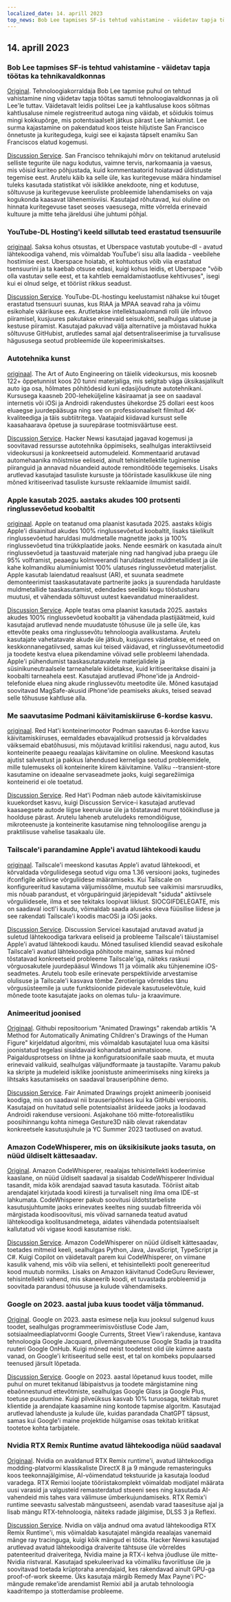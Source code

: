 ```yaml
---
localized_date: 14. aprill 2023
top_news: Bob Lee tapmises SF-is tehtud vahistamine - väidetav tapja töötas ka tehnikavaldkonnas
---
```




<CallToAction />

<Steps>

## 14. aprill 2023

### Bob Lee tapmises SF-is tehtud vahistamine - väidetav tapja töötas ka tehnikavaldkonnas

[Original](https://missionlocal.org/2023/04/bob-lee-killing-arrest-made-san-francisco/).
Tehnoloogiakorraldaja Bob Lee tapmise puhul on tehtud vahistamine ning väidetav tapja töötas samuti tehnoloogiavaldkonnas ja oli Lee'le tuttav. Väidetavalt leidis politsei Lee ja kahtlusaluse koos sõitmas kahtlusaluse nimele registreeritud autoga ning väidab, et sõidukis toimus mingi kokkupõrge, mis potentsiaalselt jätkus pärast Lee lahkumist. Lee surma kajastamine on pakendatud koos teiste hiljutiste San Francisco õnnetuste ja kuritegudega, kuigi see ei kajasta täpselt enamiku San Franciscos elatud kogemusi.

[Discussion Service](http://news.ycombinator.com/item?id=35555525).
San Francisco tehnikajuhi mõrv on tekitanud arutelusid selliste tegurite üle nagu kodutus, vaimne tervis, narkomaania ja vaesus, mis võisid kuriteo põhjustada, kuid kommentaatorid hoiatavad üldistuste tegemise eest. Arutelu käib ka selle üle, kas kuritegevuse määra hindamisel tuleks kasutada statistikat või isiklikke anekdoote, ning et kodutuse, sõltuvuse ja kuritegevuse keeruliste probleemide lahendamiseks on vaja kogukonda kaasavat lähenemisviisi. Kasutajad rõhutavad, kui oluline on hinnata kuritegevuse taset seoses vaesusega, mitte võrrelda erinevaid kultuure ja mitte teha järeldusi ühe juhtumi põhjal.

### YouTube-DL Hosting'i keeld sillutab teed erastatud tsensuurile

[originaal](https://torrentfreak.com/youtube-dl-hosting-ban-paves-the-way-to-privatized-censorship-230411/).
Saksa kohus otsustas, et Uberspace vastutab youtube-dl - avatud lähtekoodiga vahend, mis võimaldab YouTube'i sisu alla laadida - veebilehe hostimise eest. Uberspace hoiatab, et kohtuotsus võib viia erastatud tsensuurini ja ta kaebab otsuse edasi, kuigi kohus leidis, et Uberspace "võib olla vastutav selle eest, et ta kahtleb eemaldamistaotluse kehtivuses", isegi kui ei olnud selge, et tööriist rikkus seadust.

[Discussion Service](http://news.ycombinator.com/item?id=35553337).
YouTube-DL-hostingu keelustamist nähakse kui tõuget erastatud tsensuuri suunas, kus RIAA ja MPAA seavad raha ja võimu esikohale väärikuse ees. Arutletakse intellektuaalomandi rolli üle infovoo piiramisel, kusjuures pakutakse erinevaid seisukohti, sealhulgas ulatuse ja kestuse piiramist. Kasutajad pakuvad välja alternatiive ja mõistavad hukka sõltuvuse GitHubist, arutledes samal ajal detsentraliseerimise ja turvalisuse hägususega seotud probleemide üle kopeerimiskaitses.

### Autotehnika kunst

[originaal](https://www.howacarworks.com/video-course).
The Art of Auto Engineering on täielik videokursus, mis koosneb 122+ õppetunnist koos 20 tunni materjaliga, mis selgitab väga üksikasjalikult auto iga osa, hõlmates põhitõdesid kuni edasijõudnute autotehnikani. Kursusega kaasneb 200-leheküljeline käsiraamat ja see on saadaval internetis või iOSi ja Androidi rakendustes ühekordse 25 dollari eest koos eluaegse juurdepääsuga ning see on professionaalselt filmitud 4K-kvaliteediga ja täis subtiitritega. Vaatajaid kiidavad kursust selle kaasahaarava õpetuse ja suurepärase tootmisväärtuse eest.

[Discussion Service](http://news.ycombinator.com/item?id=35552393).
Hacker Newsi kasutajad jagavad kogemusi ja soovitavad ressursse autotehnika õppimiseks, sealhulgas interaktiivseid videokursusi ja konkreetseid automudeleid. Kommentaarid arutavad automehaanika mõistmise eeliseid, ainult tehisintellektile tuginemise piiranguid ja annavad nõuandeid autode remonditööde tegemiseks. Lisaks arutlevad kasutajad tasuliste kursuste ja tööriistade kasulikkuse üle ning mõned kritiseerivad tasuliste kursuste reklaamide ilmumist saidil.

### Apple kasutab 2025. aastaks akudes 100 protsenti ringlussevõetud koobaltit

[originaal](https://www.apple.com/newsroom/2023/04/apple-will-use-100-percent-recycled-cobalt-in-batteries-by-2025/).
Apple on teatanud oma plaanist kasutada 2025. aastaks kõigis Apple'i disainitud akudes 100% ringlussevõetud koobaltit, lisaks täielikult ringlussevõetud haruldasi muldmetalle magnetite jaoks ja 100% ringlussevõetud tina trükkplaatide jaoks. Nende eesmärk on kasutada ainult ringlussevõetud ja taastuvaid materjale ning nad hangivad juba praegu üle 95% volframist, peaaegu kolmveerandi haruldastest muldmetallidest ja üle kahe kolmandiku alumiiniumist 100% ulatuses ringlussevõetud materjalist. Apple kasutab laiendatud reaalsust (AR), et suunata seadmete demonteerimist taaskasutatavate partnerite jaoks ja suurendada haruldaste muldmetallide taaskasutamist, edendades seeläbi kogu tööstusharu muutusi, et vähendada sõltuvust uutest kaevandatud mineraalidest.

[Discussion Service](http://news.ycombinator.com/item?id=35554270).
Apple teatas oma plaanist kasutada 2025. aastaks akudes 100% ringlussevõetud koobaltit ja vähendada plastijäätmeid, kuid kasutajad arutlevad nende muudatuste tõhususe üle ja selle üle, kas ettevõte peaks oma ringlussevõtu tehnoloogia avalikustama. Arutelu kasutajate vahetatavate akude üle jätkub, kusjuures väidetakse, et need on keskkonnanegatiivsed, samas kui teised väidavad, et ringlussevõtumeetodid ja toodete kestva eluea pikendamine võivad selle probleemi lahendada. Apple'i pühendumist taaskasutatavatele materjalidele ja süsinikuneutraalsele tarneahelale kiidetakse, kuid kritiseeritakse disaini ja koobalti tarneahela eest. Kasutajad arutlevad iPhone'ide ja Android-telefonide eluea ning akude ringlussevõtu meetodite üle. Mõned kasutajad soovitavad MagSafe-akusid iPhone'ide peamiseks akuks, teised seavad selle tõhususe kahtluse alla.

### Me saavutasime Podmani käivitamiskiiruse 6-kordse kasvu.

[originaal](https://www.redhat.com/sysadmin/speed-containers-podman-raspberry-pi).
Red Hat'i konteinerimootor Podman saavutas 6-kordse kasvu käivitamiskiiruses, eemaldades ebavajalikud protsessid ja kõrvaldades väiksemaid ebatõhususi, mis mõjutavad kriitilisi rakendusi, nagu autod, kus konteinerite peaaegu reaalajas käivitamine on oluline. Meeskond kasutas ajutist salvestust ja pakkus lahendused kerneliga seotud probleemidele, mille tulemuseks oli konteinerite kiirem käivitamine. Valiku --transient-store kasutamine on ideaalne servaseadmete jaoks, kuigi segarežiimiga konteinerid ei ole toetatud.

[Discussion Service](http://news.ycombinator.com/item?id=35551830).
Red Hat'i Podman näeb autode käivitamiskiiruse kuuekordset kasvu, kuigi Discussion Service-i kasutajad arutlevad kaasaegsete autode liigse keerukuse üle ja tõstatavad muret töökindluse ja hoolduse pärast. Arutelu laheneb aruteludeks remondiõiguse, mikroteenuste ja konteinerite kasutamise ning tehnoloogilise arengu ja praktilisuse vahelise tasakaalu üle.

### Tailscale'i parandamine Apple'i avatud lähtekoodi kaudu

[originaal](https://tailscale.dev/blog/darwin-spelunking).
Tailscale'i meeskond kasutas Apple'i avatud lähtekoodi, et kõrvaldada võrguliidesega seotud vigu oma 1.36 versiooni jaoks, tuginedes ifconfigile aktiivse võrguliidese määramiseks. Kui Tailscale on konfigureeritud kasutama väljumissõlme, muutub see vaikimisi marsruudiks, mis nõuab parandust, et võrgupäringuid järjepidevalt "siduda" aktiivsele võrguliidesele, ilma et see tekitaks loopivat liiklust. SIOCGIFDELEGATE, mis on saadaval ioctl'i kaudu, võimaldab saada aluseks oleva füüsilise liidese ja see rakendati Tailscale'i koodis macOSi ja iOSi jaoks.

[Discussion Service](http://news.ycombinator.com/item?id=35559124).
Discussion Servicei kasutajad arutavad avatud ja suletud lähtekoodiga tarkvara eeliseid ja probleeme Tailscale'i täiustamisel Apple'i avatud lähtekoodi kaudu. Mõned tasulised kliendid seavad esikohale Tailscale'i avatud lähtekoodiga põhitoote maine, samas kui mõned tõstatavad konkreetseid probleeme Tailscale'iga, näiteks raskusi võrguosakutele juurdepääsul Windows 11 ja võimalik aku tühjenemine iOS-seadmetes. Arutelu toob esile erinevate perspektiivide arvestamise olulisuse ja Tailscale'i kasvava tõmbe Zerotieriga võrreldes tänu võrgusüsteemile ja uute funktsioonide pidevale kasutuselevõtule, kuid mõnede toote kasutajate jaoks on olemas tulu- ja kraavimure.

### Animeeritud joonised

[Originaal](https://fairanimateddrawings.com/site/home).
Githubi repositoorium "Animated Drawings" rakendab artiklis "A Method for Automatically Animating Children's Drawings of the Human Figure" kirjeldatud algoritmi, mis võimaldab kasutajatel luua oma käsitsi joonistatud tegelasi sisaldavaid kohandatud animatsioone. Paigaldusprotsess on lihtne ja konfiguratsioonifaile saab muuta, et muuta erinevaid valikuid, sealhulgas väljundformaate ja taustapilte. Varamu pakub ka skripte ja mudeleid isiklike joonistuste animeerimiseks ning kiireks ja lihtsaks kasutamiseks on saadaval brauseripõhine demo.

[Discussion Service](http://news.ycombinator.com/item?id=35561203).
Fair Animated Drawings projekt animeerib jooniseid koodiga, mis on saadaval nii brauseripõhises kui ka GitHubi versioonis. Kasutajad on huvitatud selle potentsiaalist äriideede jaoks ja loodavad Androidi rakenduse versiooni. Asjakohane töö mitte-fotorealistliku poosihinnangu kohta nimega Gesture3D näib olevat rakendatav konkreetsele kasutusjuhule ja YC Summer 2023 taotlused on avatud.

### Amazon CodeWhisperer, mis on üksikisikute jaoks tasuta, on nüüd üldiselt kättesaadav.

[Original](https://aws.amazon.com/blogs/aws/amazon-codewhisperer-free-for-individual-use-is-now-generally-available/).
Amazon CodeWhisperer, reaalajas tehisintellekti kodeerimise kaaslane, on nüüd üldiselt saadaval ja sisaldab CodeWhisperer Individual tasandit, mida kõik arendajad saavad tasuta kasutada. Tööriist aitab arendajatel kirjutada koodi kiiresti ja turvaliselt ning ilma oma IDE-st lahkumata. CodeWhisperer pakub soovitusi üldotstarbeliste kasutusjuhtumite jaoks erinevates keeltes ning suudab filtreerida või märgistada koodisoovitusi, mis võivad sarnaneda teatud avatud lähtekoodiga koolitusandmetega, aidates vähendada potentsiaalselt kallutatud või vigase koodi kasutamise riski.

[Discussion Service](http://news.ycombinator.com/item?id=35554460).
Amazon CodeWhisperer on nüüd üldiselt kättesaadav, toetades mitmeid keeli, sealhulgas Python, Java, JavaScript, TypeScript ja C#. Kuigi Copilot on väidetavalt parem kui CodeWhisperer, on viimane kasulik vahend, mis võib viia selleni, et tehisintellekti poolt genereeritud kood muutub normiks. Lisaks on Amazon käivitanud CodeGuru Reviewer, tehisintellekti vahend, mis skaneerib koodi, et tuvastada probleemid ja soovitada parandusi tõhususe ja kulude vähendamiseks.

### Google on 2023. aastal juba kuus toodet välja tõmmanud.

[Original](https://toolhub.tech/blog/Google-2023-Shutdown-Spree-6-Products-Pulled-in-Just-4-Months/).
Google on 2023. aasta esimese nelja kuu jooksul sulgenud kuus toodet, sealhulgas programmeerimisvõistluse Code Jam, sotsiaalmeediaplatvormi Google Currents, Street View'i rakenduse, kantava tehnoloogia Google Jacquard, pilvemänguteenuse Google Stadia ja traadita ruuteri Google OnHub. Kuigi mõned neist toodetest olid üle kümne aasta vanad, on Google'i kritiseeritud selle eest, et tal on kombeks populaarsed teenused järsult lõpetada.

[Discussion Service](http://news.ycombinator.com/item?id=35553421).
Google on 2023. aastal lõpetanud kuus toodet, mille puhul on muret tekitanud läbipaistvus ja toodete märgistamine ning ebaõnnestunud ettevõtmiste, sealhulgas Google Glass ja Google Plus, toetuse puudumine. Kuigi pilveüksus kasvab 10% turuosaga, tekitab muret klientide ja arendajate kaasamine ning kontode tapmise algoritm. Kasutajad arutlevad lahenduste ja kulude üle, kuidas parandada ChatGPT täpsust, samas kui Google'i maine projektide hülgamise osas tekitab kriitikat tootetoe kohta tarbijatele.

### Nvidia RTX Remix Runtime avatud lähtekoodiga nüüd saadaval

[Originaal](https://www.nvidia.com/en-us/geforce/news/rtx-remix-runtime-open-source-download/).
Nvidia on avaldanud RTX Remix runtime'i, avatud lähtekoodiga modding-platvormi klassikaliste DirectX 8 ja 9 mängude remasteringuks koos teekonnajälgimise, AI-võimendatud tekstuuride ja kasutaja loodud varadega. RTX Remixi loojate tööriistakomplekt võimaldab modijatel määrata uusi varasid ja valgusteid remasterdatud stseeni sees ning kasutada AI-vahendeid mis tahes vara välimuse ümberkujundamiseks. RTX Remix'i runtime seevastu salvestab mängustseeni, asendab varad taasesituse ajal ja lisab mängu RTX-tehnoloogia, näiteks radade jälgimise, DLSS 3 ja Reflexi.

[Discussion Service](http://news.ycombinator.com/item?id=35552378).
Nvidia on välja andnud oma avatud lähtekoodiga RTX Remix Runtime'i, mis võimaldab kasutajatel mängida reaalajas vanemaid mänge ray tracinguga, kuigi kõik mängud ei tööta. Hacker Newsi kasutajad arutlevad avatud lähtekoodiga draiverite tähtsuse üle võrreldes patenteeritud draiveritega, Nvidia maine ja RTX-i kehva jõudluse üle mitte-Nvidia riistvaral. Kasutajad spekuleerivad ka võimaliku favoriitluse üle ja soovitavad toetada krüptoraha arendajaid, kes rakendavad ainult GPU-ga proof-of-work skeeme. Üks kasutaja märgib Remedy Max Payne'i PC-mängude remake'ide arendamist Remixi abil ja arutab tehnoloogia kaadritempo ja stotterdamise probleeme.

</Steps>

